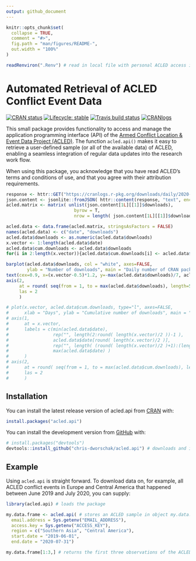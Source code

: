 ```yaml
---
output: github_document
---
```


<!-- README.md is generated from README.Rmd. Please edit that file -->

```r
knitr::opts_chunk$set(
  collapse = TRUE,
  comment = "#>",
  fig.path = "man/figures/README-",
  out.width = "100%"
)

readRenviron(".Renv") # read in local file with personal ACLED access information
```



# Automated Retrieval of ACLED Conflict Event Data

<!-- badges: start -->
[![CRAN status](https://www.r-pkg.org/badges/version-last-release/acled.api)](https://CRAN.R-project.org/package=acled.api)
[![Lifecycle: stable](https://img.shields.io/badge/lifecycle-stable-brightgreen.svg)](https://www.tidyverse.org/lifecycle/#stable)
[![Travis build status](https://travis-ci.com/chris-dworschak/acled.api.svg?branch=master)](https://travis-ci.com/chris-dworschak/acled.api)
[![CRANlogs](http://cranlogs.r-pkg.org/badges/grand-total/acled.api)](https://CRAN.R-project.org/package=acled.api)
<!-- badges: end -->

This small package provides functionality to access and manage the application programming interface (API) of the [Armed Conflict Location & Event Data Project (ACLED)](https://acleddata.com/). The function `acled.api()` makes it easy to retrieve a user-defined sample (or all of the available data) of ACLED, enabling a seamless integration of regular data updates into the research work flow. 

When using this package, you acknowledge that you have read ACLED's terms and conditions of use, and that you agree with their attribution requirements.


```r
response <- httr::GET("https://cranlogs.r-pkg.org/downloads/daily/2020-10-23:2025-10-29/acled.api")
json.content <- jsonlite::fromJSON( httr::content(response, "text", encoding = 'UTF-8'), simplifyVector = FALSE)
acled.matrix <- matrix( unlist(json.content[1L][[1]]$downloads),
                          byrow = T,
                          nrow = length( json.content[1L][[1]]$downloads ))

acled.data <- data.frame(acled.matrix, stringsAsFactors = FALSE)
names(acled.data) <- c("date", "downloads")
acled.data$downloads <- as.numeric(acled.data$downloads)
x.vector <- 1:length(acled.data$date)
acled.data$cum.downloads <- acled.data$downloads
for(i in 2:length(x.vector)){acled.data$cum.downloads[i] <- acled.data$cum.downloads[i]+acled.data$cum.downloads[i-1]}

barplot(acled.data$downloads, col = "white", axes=FALSE, 
        ylab = "Number of downloads", main = "Daily number of CRAN package downloads")
text(cex=0.9, x=(x.vector-0.5)*1.2, y=-max(acled.data$downloads)/7, acled.data$date, xpd=TRUE, srt=45)
axis(2,
     at = round( seq(from = 1, to = max(acled.data$downloads), length=5) ),
     las = 2
     )

# plot(x.vector, acled.data$cum.downloads, type="l", axes=FALSE,
#      xlab = "Days", ylab = "Cumulative number of downloads", main = "CRAN package downloads")
# axis(1, 
#      at = x.vector, 
#      labels = c(min(acled.data$date), 
#                 rep("", length(2:round( length(x.vector)/2 ))-1 ),
#                 acled.data$date[round( length(x.vector)/2 )],
#                 rep("", length( (round( length(x.vector)/2 )+1):(length(x.vector)-1) ) ),
#                 max(acled.data$date) ) 
#      )
# axis(2, 
#      at = round( seq(from = 1, to = max(acled.data$cum.downloads), length=5) ), 
#      las = 2
#      )

```






## Installation

You can install the latest release version of acled.api from [CRAN](https://CRAN.R-project.org) with: 

``` r
install.packages("acled.api")
```

You can install the development version from [GitHub](https://github.com/) with:

``` r
# install.packages("devtools")
devtools::install_github("chris-dworschak/acled.api") # downloads and installs the package
```


## Example

Using `acled.api` is straight forward. To download data on, for example, all ACLED conflict events in Europe and Central America that happened between June 2019 and July 2020, you can supply:


```r
library(acled.api) # loads the package

my.data.frame <- acled.api( # stores an ACLED sample in object my.data.frame
  email.address = Sys.getenv("EMAIL_ADDRESS"),
  access.key = Sys.getenv("ACCESS_KEY"),
  region = c("Southern Asia", "Central America"), 
  start.date = "2019-06-01", 
  end.date = "2020-07-31")

my.data.frame[1:3,] # returns the first three observations of the ACLED sample
```

